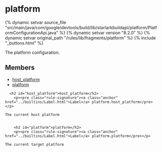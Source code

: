 <html devsite>
<head>
  <meta name="project_path" value="/_project.yaml">
  <meta name="book_path" value="/versions/8.2.0/_book.yaml">
</head>
<body>

<h1 class="page-title" id="modules.platform">platform</h1>

{% dynamic setvar source_file "src/main/java/com/google/devtools/build/lib/starlarkbuildapi/platform/PlatformConfigurationApi.java" %}
{% dynamic setvar version "8.2.0" %}
{% dynamic setvar original_path "/rules/lib/fragments/platform" %}
{% include "_buttons.html" %}
<!-- {% raw %} -->

The platform configuration.

<h2>Members</h2>
<ul>
    <li>
    <a href="#host_platform">host_platform</a>
  </li>
      <li>
    <a href="#platform">platform</a>
  </li>
  </ul>

      <h2 id="host_platform">host_platform</h2>
        <p><pre class="rule-signature"><a class="anchor" href="../builtins/Label.html">Label</a> platform.host_platform</pre></p>

    The current host platform


        <h2 id="platform">platform</h2>
        <p><pre class="rule-signature"><a class="anchor" href="../builtins/Label.html">Label</a> platform.platform</pre></p>

    The current target platform



</body>
</html>

<!-- {% endraw %} -->
